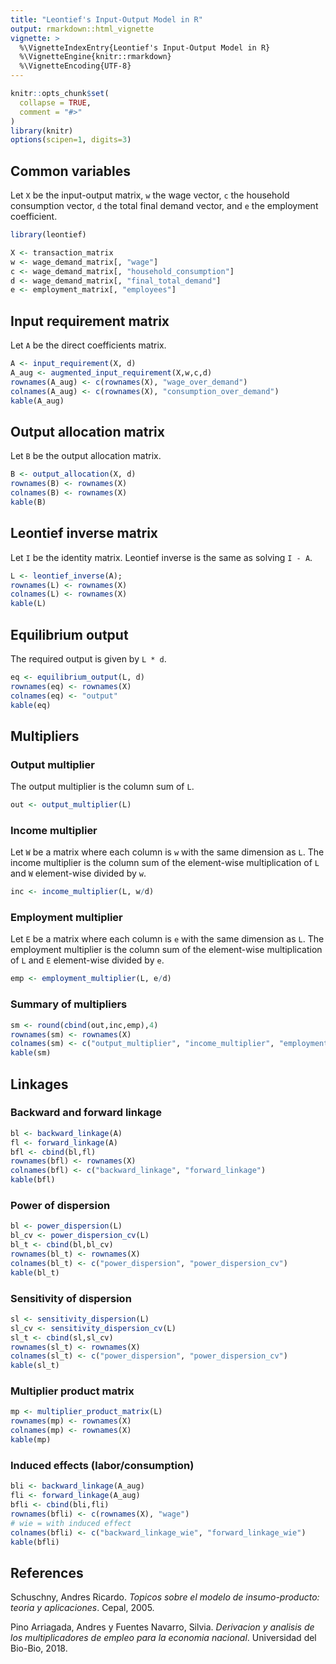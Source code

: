 ---
title: "Leontief's Input-Output Model in R"
output: rmarkdown::html_vignette
vignette: >
  %\VignetteIndexEntry{Leontief's Input-Output Model in R}
  %\VignetteEngine{knitr::rmarkdown}
  %\VignetteEncoding{UTF-8}
---

```{r, include = FALSE}
knitr::opts_chunk$set(
  collapse = TRUE,
  comment = "#>"
)
library(knitr)
options(scipen=1, digits=3)
```

## Common variables

Let `X` be the input-output matrix, `w` the wage vector, `c` the household
consumption vector, `d` the total final demand vector, and `e` the employment coefficient.

```{r}
library(leontief)

X <- transaction_matrix
w <- wage_demand_matrix[, "wage"]
c <- wage_demand_matrix[, "household_consumption"]
d <- wage_demand_matrix[, "final_total_demand"]
e <- employment_matrix[, "employees"]
```

## Input requirement matrix

Let `A` be the direct coefficients matrix.

```{r}
A <- input_requirement(X, d)
A_aug <- augmented_input_requirement(X,w,c,d)
rownames(A_aug) <- c(rownames(X), "wage_over_demand")
colnames(A_aug) <- c(rownames(X), "consumption_over_demand")
kable(A_aug)
```

## Output allocation matrix

Let `B` be the output allocation matrix.

```{r}
B <- output_allocation(X, d)
rownames(B) <- rownames(X)
colnames(B) <- rownames(X)
kable(B)
```

## Leontief inverse matrix

Let `I` be the identity matrix. Leontief inverse is the same as solving `I - A`.

```{r}
L <- leontief_inverse(A); 
rownames(L) <- rownames(X)
colnames(L) <- rownames(X)
kable(L)
```

## Equilibrium output

The required output is given by `L * d`.
```{r}
eq <- equilibrium_output(L, d)
rownames(eq) <- rownames(X)
colnames(eq) <- "output"
kable(eq)
```

## Multipliers

### Output multiplier

The output multiplier is the column sum of `L`.

```{r}
out <- output_multiplier(L)
```

### Income multiplier

Let `W` be a matrix where each column is `w` with the same dimension as `L`. The income multiplier is the column sum of the element-wise multiplication of `L` and `W` element-wise divided by `w`.

```{r}
inc <- income_multiplier(L, w/d)
```

### Employment multiplier

Let `E` be a matrix where each column is `e` with the same dimension as `L`. The employment multiplier is the column sum of the element-wise multiplication of `L` and `E` element-wise divided by `e`.

```{r}
emp <- employment_multiplier(L, e/d)
```

### Summary of multipliers

```{r}
sm <- round(cbind(out,inc,emp),4)
rownames(sm) <- rownames(X)
colnames(sm) <- c("output_multiplier", "income_multiplier", "employment_multiplier")
kable(sm)
```

## Linkages

### Backward and forward linkage

```{r}
bl <- backward_linkage(A)
fl <- forward_linkage(A)
bfl <- cbind(bl,fl)
rownames(bfl) <- rownames(X)
colnames(bfl) <- c("backward_linkage", "forward_linkage")
kable(bfl)
```

### Power of dispersion

```{r}
bl <- power_dispersion(L)
bl_cv <- power_dispersion_cv(L)
bl_t <- cbind(bl,bl_cv)
rownames(bl_t) <- rownames(X)
colnames(bl_t) <- c("power_dispersion", "power_dispersion_cv")
kable(bl_t)
```

### Sensitivity of dispersion

```{r}
sl <- sensitivity_dispersion(L)
sl_cv <- sensitivity_dispersion_cv(L)
sl_t <- cbind(sl,sl_cv)
rownames(sl_t) <- rownames(X)
colnames(sl_t) <- c("power_dispersion", "power_dispersion_cv")
kable(sl_t)
```

### Multiplier product matrix

```{r}
mp <- multiplier_product_matrix(L)
rownames(mp) <- rownames(X)
colnames(mp) <- rownames(X)
kable(mp)
```

### Induced effects (labor/consumption)

```{r}
bli <- backward_linkage(A_aug)
fli <- forward_linkage(A_aug)
bfli <- cbind(bli,fli)
rownames(bfli) <- c(rownames(X), "wage")
# wie = with induced effect
colnames(bfli) <- c("backward_linkage_wie", "forward_linkage_wie")
kable(bfli)
```

## References

Schuschny, Andres Ricardo. *Topicos sobre el modelo de insumo-producto: teoria y aplicaciones*. Cepal, 2005.

Pino Arriagada, Andres y Fuentes Navarro, Silvia. *Derivacion y analisis de los multiplicadores de empleo para la economia nacional*. Universidad del Bio-Bio, 2018.

